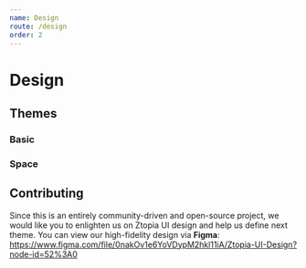 ```yaml
---
name: Design
route: /design
order: 2
---
```


# Design

## Themes

### Basic

### Space

## Contributing

Since this is an entirely community-driven and open-source project,
we would like you to enlighten us on Ztopia UI design and help us define next theme.
You can view our high-fidelity design via **Figma**: https://www.figma.com/file/0nakOv1e6YoVDypM2hkl11iA/Ztopia-UI-Design?node-id=52%3A0